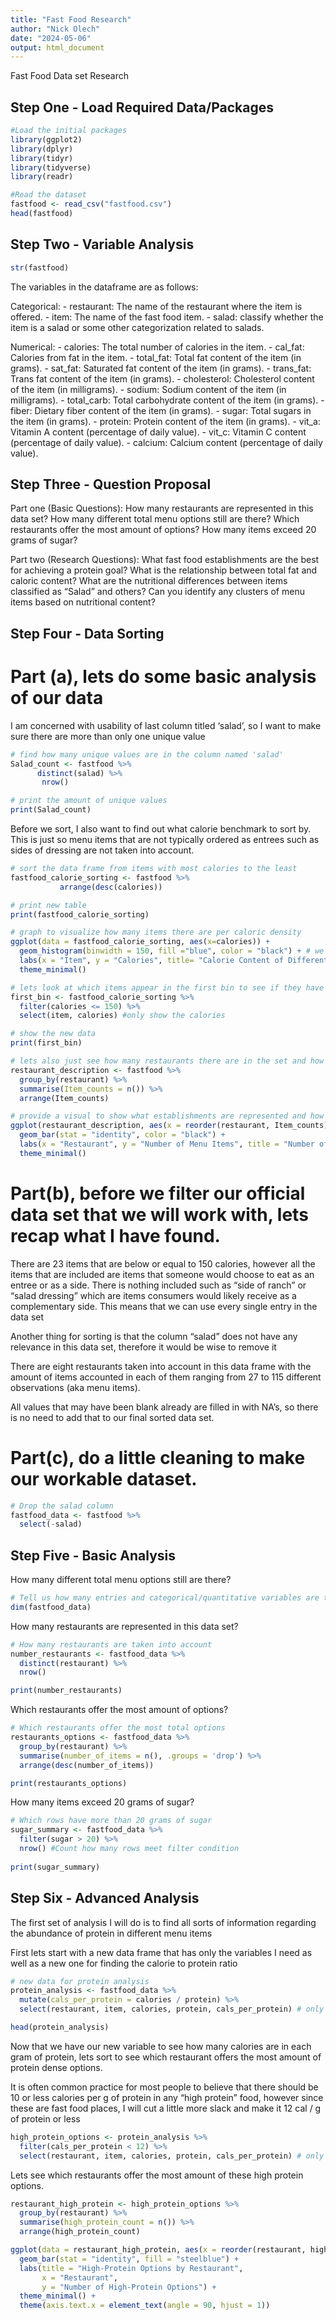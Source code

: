```yaml
---
title: "Fast Food Research"
author: "Nick Olech"
date: "2024-05-06"
output: html_document
---
```


Fast Food Data set Research

## Step One - Load Required Data/Packages
```r
#Load the initial packages
library(ggplot2)
library(dplyr)
library(tidyr)
library(tidyverse)
library(readr)

#Read the dataset
fastfood <- read_csv("fastfood.csv")
head(fastfood)
```





## Step Two - Variable Analysis
```r
str(fastfood)
```
The variables in the dataframe are as follows:

Categorical: 
- restaurant: The name of the restaurant where the item is offered.
- item: The name of the fast food item.
- salad: classify whether the item is a salad or some other categorization related to salads.

Numerical:
- calories: The total number of calories in the item.
- cal_fat: Calories from fat in the item.
- total_fat: Total fat content of the item (in grams).
- sat_fat: Saturated fat content of the item (in grams).
- trans_fat: Trans fat content of the item (in grams).
- cholesterol: Cholesterol content of the item (in milligrams).
- sodium: Sodium content of the item (in milligrams).
- total_carb: Total carbohydrate content of the item (in grams).
- fiber: Dietary fiber content of the item (in grams).
- sugar: Total sugars in the item (in grams).
- protein: Protein content of the item (in grams).
- vit_a: Vitamin A content (percentage of daily value).
- vit_c:  Vitamin C content (percentage of daily value).
- calcium: Calcium content (percentage of daily value).





## Step Three - Question Proposal

Part one (Basic Questions):
How many restaurants are represented in this data set?
How many different total menu options still are there?
Which restaurants offer the most amount of options?
How many items exceed 20 grams of sugar?

Part two (Research Questions):
What fast food establishments are the best for achieving a protein goal?
What is the relationship between total fat and caloric content?
What are the nutritional differences between items classified as "Salad" and others?
Can you identify any clusters of menu items based on nutritional content?





## Step Four - Data Sorting

# Part (a), lets do some basic analysis of our data
I am concerned with usability of last column titled 'salad', so I want to make sure there are more than only one unique value

```r
# find how many unique values are in the column named 'salad'
Salad_count <- fastfood %>% 
      distinct(salad) %>%
       nrow()

# print the amount of unique values
print(Salad_count)
```
Before we sort, I also want to find out what calorie benchmark to sort by. This is just so menu items that are not typically ordered as entrees such as sides of dressing are not taken into account. 

```r
# sort the data frame from items with most calories to the least
fastfood_calorie_sorting <- fastfood %>% 
           arrange(desc(calories))

# print new table
print(fastfood_calorie_sorting)
```
```r
# graph to visualize how many items there are per caloric density
ggplot(data = fastfood_calorie_sorting, aes(x=calories)) +
  geom_histogram(binwidth = 150, fill ="blue", color = "black") + # we are going to put in bins of 150 calories
  labs(x = "Item", y = "Calories", title= "Calorie Content of Different Menu Items") + 
  theme_minimal()
```
```r
# lets look at which items appear in the first bin to see if they have relevance in our analysis
first_bin <- fastfood_calorie_sorting %>%
  filter(calories <= 150) %>%
  select(item, calories) #only show the calories

# show the new data
print(first_bin)
```
```r
# lets also just see how many restaurants there are in the set and how many recorded menu items are.
restaurant_description <- fastfood %>%
  group_by(restaurant) %>%
  summarise(Item_counts = n()) %>% 
  arrange(Item_counts)

# provide a visual to show what establishments are represented and how well they all are
ggplot(restaurant_description, aes(x = reorder(restaurant, Item_counts), y = Item_counts, fill = restaurant)) +
  geom_bar(stat = "identity", color = "black") +
  labs(x = "Restaurant", y = "Number of Menu Items", title = "Number of Menu Items per Restaurant") +
  theme_minimal()
```


# Part(b), before we filter our official data set that we will work with, lets recap what I have found.

There are 23 items that are below or equal to 150 calories, however all the items that are included are items that someone would  choose to eat as an entree or as a side. There is nothing included such as "side of ranch" or "salad dressing" which are items consumers would likely receive as a complementary side. This means that we can use every single entry in the data set

Another thing for sorting is that the column "salad" does not have any relevance in this data set, therefore it
would be wise to remove it

There are eight restaurants taken into account in this data frame with the amount of items accounted in each of them ranging from 27 to 115 different observations (aka menu items).

All values that may have been blank already are filled in with NA's, so there is no need to add that to our final sorted data set. 

# Part(c), do a little cleaning to make our workable dataset. 


```r
# Drop the salad column 
fastfood_data <- fastfood %>%
  select(-salad)
```





## Step Five - Basic Analysis

How many different total menu options still are there?
```r
# Tell us how many entries and categorical/quantitative variables are taken into account 
dim(fastfood_data)
```

How many restaurants are represented in this data set?
```r
# How many restaurants are taken into account
number_restaurants <- fastfood_data %>%
  distinct(restaurant) %>%  
  nrow()

print(number_restaurants)
```

Which restaurants offer the most amount of options?
```r
# Which restaurants offer the most total options
restaurants_options <- fastfood_data %>%
  group_by(restaurant) %>%
  summarise(number_of_items = n(), .groups = 'drop') %>%
  arrange(desc(number_of_items))

print(restaurants_options)
```

How many items exceed 20 grams of sugar?
```r
# Which rows have more than 20 grams of sugar
sugar_summary <- fastfood_data %>%
  filter(sugar > 20) %>%
  nrow() #Count how many rows meet filter condition
  
print(sugar_summary)
```
## Step Six - Advanced Analysis

The first set of analysis I will do is to find all sorts of information regarding the abundance of protein in different menu items

First lets start with a new data frame that has only the variables I need as well as a new one for finding the calorie to protein ratio


```r
# new data for protein analysis
protein_analysis <- fastfood_data %>%
  mutate(cals_per_protein = calories / protein) %>%
  select(restaurant, item, calories, protein, cals_per_protein) # only include necessary variables

head(protein_analysis)
```

Now that we have our new variable to see how many calories are in each gram of protein, lets sort to see which restaurant offers the most amount of protein dense options.

It is often common practice for most people to believe that there should be 10 or less calories per g of protein in any "high protein" food, however since these are fast food places, I will cut a little more slack and make it 12 cal / g of protein or less
```r
high_protein_options <- protein_analysis %>%
  filter(cals_per_protein < 12) %>%
  select(restaurant, item, calories, protein, cals_per_protein) # only include necessary variables
```
Lets see which restaurants offer the most amount of these high protein options.
```r
restaurant_high_protein <- high_protein_options %>%
  group_by(restaurant) %>%
  summarise(high_protein_count = n()) %>%
  arrange(high_protein_count)

ggplot(data = restaurant_high_protein, aes(x = reorder(restaurant, high_protein_count), y = high_protein_count)) +
  geom_bar(stat = "identity", fill = "steelblue") +
  labs(title = "High-Protein Options by Restaurant",
       x = "Restaurant",
       y = "Number of High-Protein Options") +
  theme_minimal() +
  theme(axis.text.x = element_text(angle = 90, hjust = 1))
```








